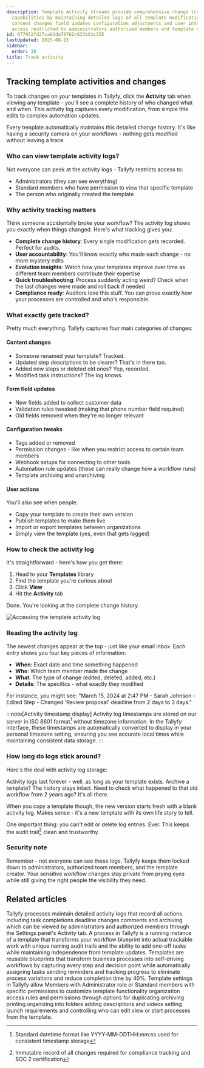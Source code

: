 ```yaml
---
description: Template Activity streams provide comprehensive change tracking and audit
  capabilities by maintaining detailed logs of all template modifications including
  content changes field updates configuration adjustments and user interactions with
  access restricted to administrators authorized members and template owners.
id: 677952fd27ca92da79762c633b01c355
lastUpdated: 2025-08-15
sidebar:
  order: 38
title: Track activity
---
```


## Tracking template activities and changes

To track changes on your templates in Tallyfy, click the **Activity** tab when viewing any template - you'll see a complete history of who changed what and when. This activity log captures every modification, from simple title edits to complex automation updates.

Every template automatically maintains this detailed change history. It's like having a security camera on your workflows - nothing gets modified without leaving a trace.

### Who can view template activity logs?

Not everyone can peek at the activity logs - Tallyfy restricts access to:
- Administrators (they can see everything)
- Standard members who have permission to view that specific template
- The person who originally created the template

### Why activity tracking matters

Think someone accidentally broke your workflow? The activity log shows you exactly when things changed. Here's what tracking gives you:

- **Complete change history**: Every single modification gets recorded. Perfect for audits.
- **User accountability**: You'll know exactly who made each change - no more mystery edits
- **Evolution insights**: Watch how your templates improve over time as different team members contribute their expertise
- **Quick troubleshooting**: Process suddenly acting weird? Check when the last changes were made and roll back if needed
- **Compliance ready**: Auditors love this stuff. You can prove exactly how your processes are controlled and who's responsible.

### What exactly gets tracked?

Pretty much everything. Tallyfy captures four main categories of changes:

#### Content changes
- Someone renamed your template? Tracked.
- Updated step descriptions to be clearer? That's in there too.
- Added new steps or deleted old ones? Yep, recorded.
- Modified task instructions? The log knows.

#### Form field updates
- New fields added to collect customer data
- Validation rules tweaked (making that phone number field required)
- Old fields removed when they're no longer relevant

#### Configuration tweaks
- Tags added or removed
- Permission changes - like when you restrict access to certain team members
- Webhook setups for connecting to other tools
- Automation rule updates (these can really change how a workflow runs)
- Template archiving and unarchiving

#### User actions
You'll also see when people:
- Copy your template to create their own version
- Publish templates to make them live
- Import or export templates between organizations
- Simply view the template (yes, even that gets logged)

### How to check the activity log

It's straightforward - here's how you get there:

1. Head to your **Templates** library
2. Find the template you're curious about
3. Click **View** 
4. Hit the **Activity** tab

Done. You're looking at the complete change history.

![Accessing the template activity log](https://screenshots.tallyfy.com/tallyfy%2Fpro%2Fdesktop-light-check-template-activity.png)

### Reading the activity log

The newest changes appear at the top - just like your email inbox. Each entry shows you four key pieces of information:

- **When**: Exact date and time something happened
- **Who**: Which team member made the change  
- **What**: The type of change (edited, deleted, added, etc.)
- **Details**: The specifics - what exactly they modified

For instance, you might see: "March 15, 2024 at 2:47 PM - Sarah Johnson - Edited Step - Changed 'Review proposal' deadline from 2 days to 3 days."

:::note[Activity timestamp display]
Activity log timestamps are stored on our server in ISO 8601 format[^1] without timezone information. In the Tallyfy interface, these timestamps are automatically converted to display in your personal timezone setting, ensuring you see accurate local times while maintaining consistent data storage.
:::

### How long do logs stick around?

Here's the deal with activity log storage:

Activity logs last forever - well, as long as your template exists. Archive a template? The history stays intact. Need to check what happened to that old workflow from 2 years ago? It's all there.

When you copy a template though, the new version starts fresh with a blank activity log. Makes sense - it's a new template with its own life story to tell.

One important thing: you can't edit or delete log entries. Ever. This keeps the audit trail[^2] clean and trustworthy.

### Security note

Remember - not everyone can see these logs. Tallyfy keeps them locked down to administrators, authorized team members, and the template creator. Your sensitive workflow changes stay private from prying eyes while still giving the right people the visibility they need.



[^1]: Standard datetime format like YYYY-MM-DDTHH:mm:ss used for consistent timestamp storage
[^2]: Immutable record of all changes required for compliance tracking and SOC 2 certification

## Related articles
<CardGrid>
<LinkTitleCard header="<b>Tracker View > Check process activity</b>" href="/products/pro/tracking-and-tasks/tracker-view/how-can-i-track-process-activities-on-tallyfy/" > Tallyfy processes maintain detailed activity logs that record all actions including task completions deadline changes comments and archiving which can be viewed by administrators and authorized members through the Settings panel's Activity tab. </LinkTitleCard>
<LinkTitleCard header="<b>Tracking And Tasks > An overview of processes</b>" href="/products/pro/tracking-and-tasks/processes/" > A process in Tallyfy is a running instance of a template that transforms your workflow blueprint into actual trackable work with unique naming audit trails and the ability to add one-off tasks while maintaining independence from template updates. </LinkTitleCard>
<LinkTitleCard header="<b>Documenting > Templates</b>" href="/products/pro/documenting/templates/" > Templates are reusable blueprints that transform business processes into self-driving workflows by capturing every step and decision point while automatically assigning tasks sending reminders and tracking progress to eliminate process variations and reduce completion time by 40%. </LinkTitleCard>
<LinkTitleCard header="<b>Templates > Configure your template</b>" href="/products/pro/documenting/templates/config/" > Template settings in Tallyfy allow Members with Administrator role or Standard members with specific permissions to customize template functionality organization access rules and permissions through options for duplicating archiving printing organizing into folders adding descriptions and videos setting launch requirements and controlling who can edit view or start processes from the template. </LinkTitleCard>
</CardGrid>
